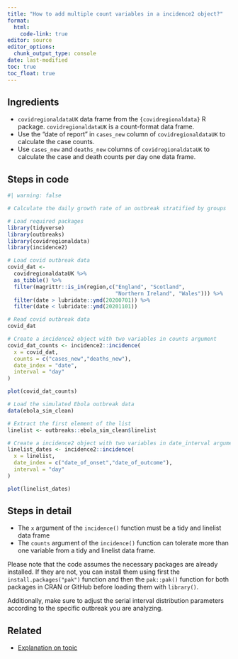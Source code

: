 ```yaml
---
title: "How to add multiple count variables in a incidence2 object?"
format: 
  html:
    code-link: true
editor: source
editor_options: 
  chunk_output_type: console
date: last-modified
toc: true
toc_float: true
---
```


## Ingredients

- `covidregionaldataUK` data frame from the `{covidregionaldata}` R package. `covidregionaldataUK` is a count-format data frame.
- Use the "date of report" in `cases_new` column of `covidregionaldataUK` to calculate the case counts.
- Use `cases_new` and `deaths_new` columns of `covidregionaldataUK` to calculate the case and death counts per day one data frame.

## Steps in code

```r
#| warning: false

# Calculate the daily growth rate of an outbreak stratified by groups

# Load required packages
library(tidyverse)
library(outbreaks)
library(covidregionaldata)
library(incidence2)

# Load covid outbreak data
covid_dat <- 
  covidregionaldataUK %>% 
  as_tibble() %>% 
  filter(magrittr::is_in(region,c("England", "Scotland", 
                                  "Northern Ireland", "Wales"))) %>% 
  filter(date > lubridate::ymd(20200701)) %>%
  filter(date < lubridate::ymd(20201101))

# Read covid outbreak data
covid_dat

# Create a incidence2 object with two variables in counts argument
covid_dat_counts <- incidence2::incidence(
  x = covid_dat, 
  counts = c("cases_new","deaths_new"),
  date_index = "date",
  interval = "day"
)

plot(covid_dat_counts)

# Load the simulated Ebola outbreak data
data(ebola_sim_clean)

# Extract the first element of the list
linelist <- outbreaks::ebola_sim_clean$linelist

# Create a incidence2 object with two variables in date_interval argument
linelist_dates <- incidence2::incidence(
  x = linelist, 
  date_index = c("date_of_onset","date_of_outcome"),
  interval = "day"
)

plot(linelist_dates)
```

## Steps in detail

<!-- reduce length of strings with a large language model like chatgpt -->

- The `x` argument of the `incidence()` function must be a tidy and linelist data frame
- The `counts` argument of the `incidence()` function can tolerate more than one variable from a tidy and linelist data frame.

<!-- must: keep to warn users on how to install packages -->

Please note that the code assumes the necessary packages are already installed. If they are not, you can install them using first the `install.packages("pak")` function and then the `pak::pak()` function for both packages in CRAN or GitHub before loading them with `library()`. 

<!-- optional: erase if no assumed distribution is needed -->

Additionally, make sure to adjust the serial interval distribution parameters according to the specific outbreak you are analyzing.

## Related

- [Explanation on topic](link)

